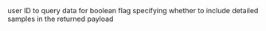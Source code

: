 <ParamField path="user_id" type="string" required={true}>
user ID to query data for
</ParamField>
<ParamField path="with_samples" type="boolean" default="false">
boolean flag specifying whether to include detailed samples in the returned payload
</ParamField>